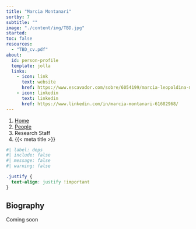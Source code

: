 ```yaml
---
title: "Marcia Montanari"
sortby: 7
subtitle: ""
image: "./content/img/TBD.jpg"
started:
toc: false
resources: 
  - "TBD_cv.pdf"
about:
  id: person-profile
  template: jolla
  links:
    - icon: link
      text: website
      href: https://www.escavador.com/sobre/6054199/marcia-leopoldina-montanari-correa
    - icon: linkedin
      text: linkedin
      href: https://www.linkedin.com/in/marcia-montanari-61682968/
---
```


```{=html}
<nav aria-label="breadcrumb">
  <ol class="breadcrumb">
    <li class="breadcrumb-item"><a href="../../index.html">Home</a></li>
    <li class="breadcrumb-item"><a href="../../people.html">People</a></li>
    <li class="breadcrumb-item active">Research Staff</li>
    <li class="breadcrumb-item active" aria-current="page">{{< meta title >}}</li>
  </ol>
</nav>
```

:::{#person-profile}
:::

```r
#| label: deps
#| include: false
#| message: false
#| warning: false

```

```css
.justify {
  text-align: justify !important
}
```

::: {.justify}

## Biography

Coming soon

:::
